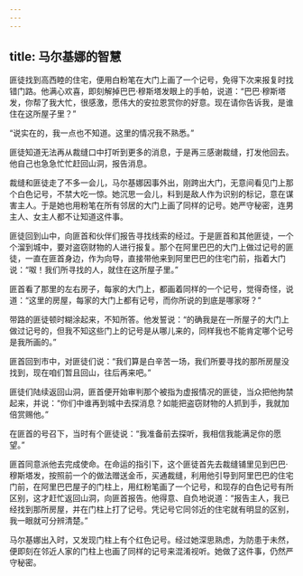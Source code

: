 ```yaml
---
---
---
```

title: 马尔基娜的智慧
---




匪徒找到高西睦的住宅，便用白粉笔在大门上画了一个记号，免得下次来报复时找错门路。他满心欢喜，即刻解掉巴巴·穆斯塔发眼上的手帕，说道：“巴巴·穆斯塔发，你帮了我大忙，很感激，愿伟大的安拉恩赏你的好意。现在请你告诉我，是谁住在这所屋子里？”

“说实在的，我一点也不知道。这里的情况我不熟悉。”

匪徒知道无法再从裁缝口中打听到更多的消息，于是再三感谢裁缝，打发他回去。他自己也急急忙忙赶回山洞，报告消息。

裁缝和匪徒走了不多一会儿，马尔基娜因事外出，刚跨出大门，无意间看见门上那个白色记号，不禁大吃一惊。她沉思一会儿，料到是敌人作为识别的标记，意在谋害主人。于是她也用粉笔在所有邻居的大门上画了同样的记号。她严守秘密，连男主人、女主人都不让知道这件事。

匪徒回到山中，向匪首和伙伴们报告寻找线索的经过。于是匪首和其他匪徒，一个个溜到城中，要对盗窃财物的人进行报复。那个在阿里巴巴的大门上做过记号的匪徒，一直在匪首身边，作为向导，直接带他来到阿里巴巴的住宅门前，指着大门说：“呶！我们所寻找的人，就住在这所屋子里。”

匪首看了那里的左右房子，每家的大门上，都画着同样的一个记号，觉得奇怪，说道：“这里的房屋，每家的大门上都有记号，而你所说的到底是哪家呀？”

带路的匪徒顿时糊涂起来，不知所答。他发誓说：“的确我是在一所屋子的大门上做过记号的，但我不知这些门上的记号是从哪儿来的，同样我也不能肯定哪个记号是我所画的。”

匪首回到市中，对匪徒们说：“我们算是白辛苦一场，我们所要寻找的那所房屋没找到，现在咱们暂且回山，往后再来吧。”

匪徒们陆续返回山洞，匪首便开始审判那个被指为虚报情况的匪徒，当众把他拘禁起来，并说：“你们中谁再到城中去探消息？如能把盗窃财物的人抓到手，我就加倍赏赐他。”

在匪首的号召下，当时有个匪徒说：“我准备前去探听，我相信我能满足你的愿望。”

匪首同意派他去完成使命。在命运的指引下，这个匪徒首先去裁缝铺里见到巴巴·穆斯塔发，按照前一个的做法赠送金币，买通裁缝，利用他引导到阿里巴巴的住宅门前，在阿里巴巴屋子的门柱上，用红粉笔画了一个记号，和现存的白色记号有所区别，这才赶忙返回山洞，向匪首报告。他得意、自负地说道：“报告主人，我已经找到那所房屋，并在门柱上打了记号。凭记号它同邻近的住宅就有明显的区别，我一眼就可分辨清楚。”

马尔基娜出入时，又发现门柱上有个红色记号。经过她深思熟虑，为防患于未然，便即刻在邻近人家的门柱上也画了同样的记号来混淆视听。她做了这件事，仍然严守秘密。